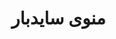 
<Meta title="RahsazAdmin/Drawer/Docs" />

<div className="sb-container">
  <div className="sb-section-title">
   <h1>منوی سایدبار</h1>
  </div>
</div>

<style>
  {`
    .sb-container {
      margin-bottom: 48px;
    }
    .sb-section-title {
      margin-bottom: 32px;
    }
  `}
</style>

